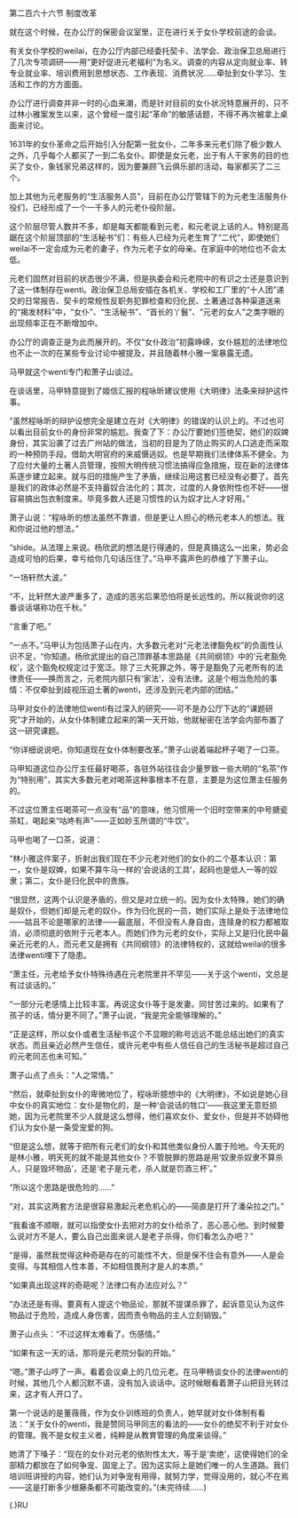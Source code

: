 

第二百六十六节 制度改革

就在这个时候，在办公厅的保密会议室里，正在进行关于女仆学校前途的会谈。

有关女仆学校的weilai，在办公厅内部已经委托契卡、法学会、政治保卫总局进行了几次专项调研――用“更好促进元老福利”为名义。调查的内容从定向就业率、转专业就业率、培训费用到思想状态、工作表现、消费状况……牵扯到女仆学习、生活和工作的方方面面。

办公厅进行调查并非一时的心血来潮，而是针对目前的女仆状况特意展开的，只不过林小雅案发生以来，这个曾经一度引起“革命”的敏感话题，不得不再次被拿上桌面来讨论。

1631年的女仆革命之后开始引入分配第一批女仆，二年多来元老们除了极少数人之外，几乎每个人都买了一到二名女仆。即使是女元老，出于有人干家务的目的也买了女仆，象钱家兄弟这样的，因为要兼顾飞云俱乐部的活动，每家都买了二三个。

加上其他为元老服务的“生活服务人员”，目前在办公厅管辖下的为元老生活服务仆役们，已经形成了一个一千多人的元老仆役阶层。

这个阶层尽管人数并不多，却是每天都能看到元老，和元老说上话的人。特别是高踞在这个阶层顶部的“生活秘书”们：有些人已经为元老生育了“二代”，即使她们weilai不一定会成为元老的妻子，作为元老子女的母亲。在家庭中的地位也不会太低。

元老们固然对目前的状态很少不满，但是执委会和元老院中的有识之士还是意识到了这一体制存在wenti。政治保卫总局安插在各机关、学校和工厂里的“十人团”递交的日常报告、契卡的常规性反职务犯罪检查和归化民、土著通过各种渠道送来的“揭发材料”中，“女仆”、“生活秘书”、“首长的丫鬟”、“元老的女人”之类字眼的出现频率正在不断增加中。

办公厅的调查正是为此而展开的。不仅“女仆政治”初露峥嵘，女仆尴尬的法律地位也不止一次的在某些专业讨论中被提及，并且随着林小雅一案暴露无遗。

马甲就这个wenti专门和萧子山谈过。

在谈话里，马甲特意提到了姬信汇报的程咏昕建议使用《大明律》法条来辩护这件事。

“虽然程咏昕的辩护设想完全是建立在对《大明律》的错误的认识上的。不过也可以看出目前女仆的身份非常的尴尬。我查了下：办公厅要她们签绝契，她们的奴婢身份，其实沿袭了过去广州站的做法，当初的目是为了防止购买的人口逃走而采取的一种预防手段。借助大明官府的来威慑逃奴。也是早期我们法律体系不健全。为了应付大量的土著人员管理，按照大明传统习惯法搞得应急措施，现在新的法律体系逐步建立起来。就与旧的措施产生了矛盾，继续沿用这套已经没有必要了。首先是我们的政体必然是不支持蓄奴合法化的；其次，过度的人身依附性也不好――很容易搞出包衣制度来。毕竟多数人还是习惯性的认为奴才比人才好用。”

萧子山说：“程咏昕的想法虽然不靠谱，但是更让人担心的杨元老本人的想法。我和你说过他的想法。”

“shide。从法理上来说。杨欣武的想法是行得通的，但是真搞这么一出来，势必会造成可怕的后果，幸亏给你几句话压住了。”马甲不露声色的恭维了下萧子山。

“一场轩然大波。”

“不，比轩然大波严重多了，造成的恶劣后果恐怕将是长远性的。所以我说你的这番谈话堪称功在千秋。”

“言重了吧。”

“一点不。”马甲认为包括萧子山在内，大多数元老对“元老法律豁免权”的负面性认识不足，“你知道。杨欣武提出的自己顶罪基本思路是《共同纲领》中的‘元老豁免权’，这个豁免权规定过于宽泛。除了三大死罪之外，等于是豁免了元老所有的法律责任――换而言之，元老院内部只有‘家法’，没有法律。这是个相当危险的事情：不仅牵扯到歧视压迫土著的wenti，还涉及到元老内部的团结。”

马甲对女仆的法律地位wenti有过深入的研究――可不是办公厅下达的“课题研究”才开始的，从女仆体制建立起来的第一天开始，他就秘密在法学会内部布置了这一研究课题。

“你详细说说吧，你知道现在女仆体制要改革。”萧子山说着端起杯子喝了一口茶。

马甲知道这位办公厅主任最好喝茶，各驻外站往往会少量罗致一些大明的“名茶”作为“特别用”，其实大多数元老对喝茶这种事根本不在意，主要是为这位萧主任服务的。

不过这位萧主任喝茶可一点没有“品”的意味，他习惯用一个旧时空带来的中号搪瓷茶缸，喝起来“咕咚有声”――正如妙玉所谓的“牛饮”。

马甲也喝了一口茶，说道：

“林小雅这件案子，折射出我们现在不少元老对他们的女仆的二个基本认识：第一，女仆是奴婢，如果不算牛马一样的‘会说话的工具’，起码也是低人一等的奴隶；第二，女仆是归化民中的贵族。

“很显然，这两个认识是矛盾的，但又是对立统一的。因为女仆太特殊，她们的确是奴仆，但她们却是元老的奴仆。作为归化民的一员，她们实际上是处于法律地位――姑且不论是哪家的法律――最底层，不但没有人身自由，连赎身的权力都被取消，必须彻底的依附于元老本人。而她们作为元老的女仆，实际上又是归化民中最亲近元老的人，而元老又是拥有《共同纲领》的法律特权的，这就给weilai的很多法律wenti埋下了隐患。

“萧主任，元老给予女仆特殊待遇在元老院里并不罕见――关于这个wenti，文总是有过谈话的。”

“一部分元老感情上比较丰富。再说这女仆等于是发妻。同甘苦过来的。如果有了孩子的话，情分更不同了。”萧子山说，“我是完全能够理解的。”

“正是这样，所以女仆或者生活秘书这个不显眼的称号远远不能总结出她们的真实状态。而且亲近必然产生信任，或许元老中有些人信任自己的生活秘书是超过自己的元老同志也未可知。”

萧子山点了点头：“人之常情。”

“然后，就牵扯到女仆的卑微地位了，程咏昕臆想中的《大明律》，不如说是她心目中女仆的真实地位：女仆是物化的，是一种‘会说话的牲口’――我这里无意贬损她，因为元老院里不少人就是这么想得，他们喜欢女仆、爱女仆，但是并不妨碍他们认为女仆是一条受宠爱的狗。

“但是这么想，就等于把所有元老们的女仆和其他类似身份人置于险地。今天死的是林小雅，明天死的就不能是其他女仆？不管脱罪的思路是用‘奴隶杀奴隶不算杀人，只是毁坏物品’，还是‘老子是元老，杀人就是罚酒三杯’。”

“所以这个思路是很危险的……”

“对，其实这两套方法是很容易激起元老危机心的――简直是打开了潘朵拉之门。”

“我看谁不顺眼，就可以指使女仆去把对方的女仆给杀了，恶心恶心他。到时候要么说对方不是人，要么自己出面来说人是老子杀得，你们看怎么办吧？”

“是得，虽然我觉得这种奇葩存在的可能性不大，但是保不住会有意外――人是会变得。与其相信人性本善，不如相信畏刑才是人的本质。”

“如果真出现这样的奇葩呢？法律口有办法应对么？”

“办法还是有得。要真有人提这个物品论，那就不提谋杀罪了，起诉意见认为这件物品过于危险，造成人身伤害，因而责令物品的主人立刻销毁。”

萧子山点头：“不过这样太难看了。伤感情。”

“如果有这一天的话，那将是元老院分裂的开始。”

“嗯。”萧子山哼了一声。看着会议桌上的几位元老。在马甲畅谈女仆的法律wenti的时候，其他几个人都沉默不语，没有加入谈话中。这时候眼看着萧子山把目光转过来，这才有人开口了。

第一个说话的是董薇薇，作为女仆训练班的负责人，她早就对女仆体制有看法：“关于女仆的wenti，我是赞同马甲同志的看法的――女仆的绝契不利于对女仆的管理。我不是女权主义者，纯粹是从教育管理的角度来谈得。”

她清了下嗓子：“现在的女仆对元老的依附性太大，等于是‘卖绝’，这使得她们的全部精力都放在了如何争宠、固宠上了。因为这实际上是她们唯一的人生道路。我们培训班讲授的内容，她们认为对争宠有用得，就努力学，觉得没用的，就心不在焉――这是打断多少根藤条都不可能改变的。”(未完待续……)

(.)RU

